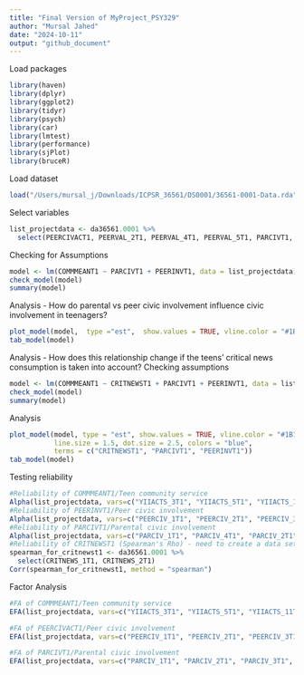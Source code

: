 ```yaml
---
title: "Final Version of MyProject_PSY329"
author: "Mursal Jahed"
date: "2024-10-11"
output: "github_document"
---
```

Load packages
```r
library(haven)
library(dplyr)
library(ggplot2)
library(tidyr) 
library(psych)
library(car)
library(lmtest)
library(performance)
library(sjPlot)
library(bruceR)
```

Load dataset
```r
load("/Users/mursal_j/Downloads/ICPSR_36561/DS0001/36561-0001-Data.rda")
```

Select variables
```r
list_projectdata <- da36561.0001 %>% 
  select(PEERCIVACT1, PEERVAL_2T1, PEERVAL_4T1, PEERVAL_5T1, PARCIVT1, PARCIV_1T1, PARCIV_4T1, PARCIV_2T1, PARCIV_3T1, COMMMEANT1, YIIACTS_3T1, YIIACTS_5T1, YIIACTS_11T1, YIIACTS_13T1, YIIACTS_15T1, PEERINVT1, PEERCIV_1T1, PEERCIV_2T1, PEERCIV_3T1, GENDERT1, GRADET1, CRITNEWST1, CRITNEWS_1T1, CRITNEWS_2T1)
```

Checking for Assumptions
```r
model <- lm(COMMMEANT1 ~ PARCIVT1 + PEERINVT1, data = list_projectdata)
check_model(model)
summary(model)
```
Analysis - How do parental vs peer civic involvement influence civic involvement in teenagers?
```r
plot_model(model,  type ="est",  show.values = TRUE, vline.color = "#1B191999", line.size = 1.5, dot.size = 2.5, colors = "blue")
tab_model(model)
```

Analysis - How does this relationship change if the teens' critical news consumption is taken into account?
Checking assumptions
```r
model <- lm(COMMMEANT1 ~ CRITNEWST1 + PARCIVT1 + PEERINVT1, data = list_projectdata)
check_model(model)
summary(model)
```
Analysis
```r
plot_model(model, type = "est", show.values = TRUE, vline.color = "#1B191999", 
           line.size = 1.5, dot.size = 2.5, colors = "blue", 
           terms = c("CRITNEWST1", "PARCIVT1", "PEERINVT1"))
tab_model(model)
```

Testing reliability
```r
#Reliability of COMMMEANT1/Teen community service
Alpha(list_projectdata, vars=c("YIIACTS_3T1", "YIIACTS_5T1", "YIIACTS_11T1", "YIIACTS_13T1", "YIIACTS_15T1"))
#Reliability of PEERINVT1/Peer civic involvement
Alpha(list_projectdata, vars=c("PEERCIV_1T1", "PEERCIV_2T1", "PEERCIV_3T1"))
#Reliability of PARCIVT1/Parental civic involvement
Alpha(list_projectdata, vars=c("PARCIV_1T1", "PARCIV_4T1", "PARCIV_2T1", "PARCIV_3T1"))
#Reliability of CRITNEWST1 (Spearman's Rho) - need to create a data set and only select those two
spearman_for_critnewst1 <- da36561.0001 %>% 
  select(CRITNEWS_1T1, CRITNEWS_2T1)
Corr(spearman_for_critnewst1, method = "spearman")
```
Factor Analysis
```r
#FA of COMMMEANT1/Teen community service
EFA(list_projectdata, vars=c("YIIACTS_3T1", "YIIACTS_5T1", "YIIACTS_11T1", "YIIACTS_13T1", "YIIACTS_15T1"), method = "pa", plot.scree = TRUE, nfactors = c("parallel"))
```

```r
#FA of PEERCIVACT1/Peer civic involvement
EFA(list_projectdata, vars=c("PEERCIV_1T1", "PEERCIV_2T1", "PEERCIV_3T1"), method = "pa", plot.scree = TRUE, nfactors = c("parallel"))

```

```r
#FA of PARCIVT1/Parental civic involvement
EFA(list_projectdata, vars=c("PARCIV_1T1", "PARCIV_2T1", "PARCIV_3T1", "PARCIV_4T1"), method = "pa", plot.scree = TRUE, nfactors = c("parallel"))
```

